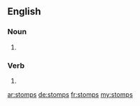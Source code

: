 ==English==

===Noun===
{{head|en|noun plural form}}

# {{plural of|stomp|lang=en}}

===Verb===
{{head|en|verb form}}

# {{en-third-person singular of|stomp}}

[[ar:stomps]]
[[de:stomps]]
[[fr:stomps]]
[[my:stomps]]